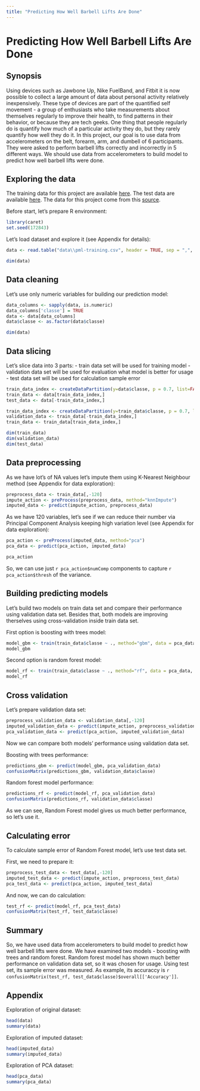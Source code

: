 ```yaml
---
title: "Predicting How Well Barbell Lifts Are Done"
---
```


# Predicting How Well Barbell Lifts Are Done

## Synopsis

Using devices such as Jawbone Up, Nike FuelBand, and Fitbit it is now possible to collect a large amount of data about personal activity relatively inexpensively. These type of devices are part of the quantified self movement - a group of enthusiasts who take measurements about themselves regularly to improve their health, to find patterns in their behavior, or because they are tech geeks. One thing that people regularly do is quantify how much of a particular activity they do, but they rarely quantify how well they do it. In this project, our goal is to use data from accelerometers on the belt, forearm, arm, and dumbell of 6 participants. They were asked to perform barbell lifts correctly and incorrectly in 5 different ways. We should use data from accelerometers to build model to predict how well barbell lifts were done.

## Exploring the data

The training data for this project are available [here](https://d396qusza40orc.cloudfront.net/predmachlearn/pml-training.csv).
The test data are available [here](https://d396qusza40orc.cloudfront.net/predmachlearn/pml-testing.csv).
The data for this project come from this [source](http://groupware.les.inf.puc-rio.br/har).

Before start, let's prepare R environment:
```r
library(caret)
set.seed(172843)
```

Let's load dataset and explore it (see Appendix for details):
```r
data <- read.table("data\\pml-training.csv", header = TRUE, sep = ",", colClasses = c( rep("character", 6), rep("numeric", 5), rep("character", 6), rep("numeric", 2), rep("character", 1), rep("numeric", 2), rep("character", 1), rep("numeric", 2), rep("character", 1), rep("numeric", 42), rep("character", 6), rep("numeric", 12), rep("character", 6), rep("numeric", 2), rep("character", 1), rep("numeric", 2), rep("character", 1), rep("numeric", 2), rep("character", 1), rep("numeric", 23), rep("character", 6), rep("numeric", 2), rep("character", 1), rep("numeric", 2), rep("character", 1), rep("numeric", 2), rep("character", 1), rep("numeric", 19), rep("character", 1) ))

dim(data)
```

## Data cleaning

Let's use only numeric variables for building our prediction model:
```r
data_columns <- sapply(data, is.numeric)
data_columns['classe'] = TRUE
data <- data[data_columns]
data$classe <- as.factor(data$classe)

dim(data)
```

## Data slicing

Let's slice data into 3 parts:
- train data set will be used for training model
- validation data set will be used for evaluation what model is better for usage
- test data set will be used for calculation sample error

```r
train_data_index <- createDataPartition(y=data$classe, p = 0.7, list=FALSE)
train_data <- data[train_data_index,]
test_data <- data[-train_data_index,]

train_data_index <- createDataPartition(y=train_data$classe, p = 0.7, list=FALSE)
validation_data <- train_data[-train_data_index,]
train_data <- train_data[train_data_index,]

dim(train_data)
dim(validation_data)
dim(test_data)
```

## Data preprocessing

As we have lot's of NA values let's impute them using K-Nearest Neighbour method (see Appendix for data exploration):
```r
preprocess_data <- train_data[,-120]
impute_action <- preProcess(preprocess_data, method="knnImpute")
imputed_data <- predict(impute_action, preprocess_data)
```

As we have 120 variables, let's see if we can reduce their number via Principal Component Analysis keeping high variation level (see Appendix for data exploration):
```r
pca_action <- preProcess(imputed_data, method="pca")
pca_data <- predict(pca_action, imputed_data)

pca_action
```

So, we can use just `r pca_action$numComp` components to capture `r pca_action$thresh` of the variance.

## Building predicting models

Let's build two models on train data set and compare their performance using validation data set. Besides that, both models are improving therselves using cross-validation inside train data set.

First option is boosting with trees model:
```r
model_gbm <- train(train_data$classe ~ ., method="gbm", data = pca_data, verbose=FALSE)
model_gbm
```

Second option is random forest model:
```r
model_rf <- train(train_data$classe ~ ., method="rf", data = pca_data, prox=TRUE)
model_rf
```

## Cross validation

Let's prepare validation data set:
```r
preprocess_validation_data <- validation_data[,-120]
imputed_validation_data <- predict(impute_action, preprocess_validation_data)
pca_validation_data <- predict(pca_action, imputed_validation_data)
```

Now we can compare both models' performance using validation data set.

Boosting with trees performance:
```r
predictions_gbm <- predict(model_gbm, pca_validation_data)
confusionMatrix(predictions_gbm, validation_data$classe)
```

Random forest model performance:
```r
predictions_rf <- predict(model_rf, pca_validation_data)
confusionMatrix(predictions_rf, validation_data$classe)
```

As we can see, Random Forest model gives us much better performance, so let's use it.

## Calculating error

To calculate sample error of Random Forest model, let's use test data set.

First, we need to prepare it:
```r
preprocess_test_data <- test_data[,-120]
imputed_test_data <- predict(impute_action, preprocess_test_data)
pca_test_data <- predict(pca_action, imputed_test_data)
```

And now, we can do calculation:
```r
test_rf <- predict(model_rf, pca_test_data)
confusionMatrix(test_rf, test_data$classe)
```

## Summary

So, we have used data from accelerometers to build model to predict how well barbell lifts were done.
We have examined two models - boosting with trees and random forest.
Random forest model has shown much better performance on validation data set, so it was chosen for usage.
Using test set, its sample error was measured. As example, its accuraccy is `r confusionMatrix(test_rf, test_data$classe)$overall[['Accuracy']]`.

## Appendix

Exploration of original dataset:
```r
head(data)
summary(data)
```

Exploration of imputed dataset:
```r
head(imputed_data)
summary(imputed_data)
```

Exploration of PCA dataset:
```r
head(pca_data)
summary(pca_data)
```